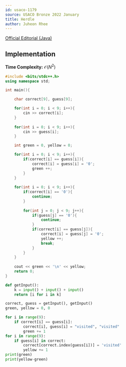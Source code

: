 ```yaml
---
id: usaco-1179
source: USACO Bronze 2022 January
title: Herdle
author: Juheon Rhee
---
```


[Official Editorial (Java)](http://www.usaco.org/current/data/sol_prob1_bronze_jan22.html)

## Implementation

**Time Complexity:** $\mathcal{O}(N^2)$

<LanguageSection>
<CPPSection>

```cpp
#include <bits/stdc++.h>
using namespace std;

int main(){

	char correct[9], guess[9];

	for(int i = 0; i < 9; i++){
		cin >> correct[i];
	}
	
	for(int i = 0; i < 9; i++){
		cin >> guess[i];
	}

	int green = 0, yellow = 0;

	for(int i = 0; i < 9; i++){
		if(correct[i] == guess[i]){
			correct[i] = guess[i] = '0';
			green ++;
		}
	}
    
	for(int i = 0; i < 9; i++){
		if(correct[i] == '0'){
			continue;
		}
	
		for(int j = 0; j < 9; j++){
			if(guess[j] == '0'){
				continue;
			}
			if(correct[i] == guess[j]){
				correct[i] = guess[j] = '0';
				yellow ++;
				break;
			}
		}
	}
				     
	cout << green << '\n' << yellow;
	return 0;
}
```

</CPPSection>

<PySection>

```python
def getInput():
	k = input() + input() + input()
	return [i for i in k]

correct, guess = getInput(), getInput()
green, yellow = 0, 0

for i in range(9):
	if correct[i] == guess[i]:
		correct[i], guess[i] = "visited", "visited"
		green += 1
for i in range(9):
	if guess[i] in correct:
		correct[correct.index(guess[i])] = 'visited'
		yellow += 1
print(green)
print(yellow-green)
```

</PySection>

</LanguageSection>
